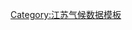 {{Weather box
|width = auto
|collapsed = 
|single line = Y
|metric first = Y
|location = 1981–2010年间扬州市的平均气象数据
|Jan high C = 6.8
|Feb high C = 8.9
|Mar high C = 13.7
|Apr high C = 20.2
|May high C = 25.9
|Jun high C = 28.8
|Jul high C = 31.9
|Aug high C = 31.3
|Sep high C = 27.4
|Oct high C = 22.3
|Nov high C = 15.9
|Dec high C = 9.5

|Jan mean C = 2.5
|Feb mean C = 4.6
|Mar mean C = 9.0
|Apr mean C = 15.2
|May mean C = 20.9
|Jun mean C = 24.6
|Jul mean C = 28.0
|Aug mean C = 27.4
|Sep mean C = 23.2
|Oct mean C = 17.6
|Nov mean C = 10.9
|Dec mean C = 4.7

|Jan low C = −0.8
|Feb low C = 1.2
|Mar low C = 5.2
|Apr low C = 10.8
|May low C = 16.5
|Jun low C = 20.9
|Jul low C = 24.8
|Aug low C = 24.3
|Sep low C = 19.8
|Oct low C = 13.6
|Nov low C = 6.8
|Dec low C = 1.0
|precipitation colour = green
|Jan precipitation mm = 45.1
|Feb precipitation mm = 47.8
|Mar precipitation mm = 74.8
|Apr precipitation mm = 71.4
|May precipitation mm = 82.9
|Jun precipitation mm = 138.1
|Jul precipitation mm = 207.4
|Aug precipitation mm = 141.3
|Sep precipitation mm = 87.8
|Oct precipitation mm = 56.3
|Nov precipitation mm = 60.2
|Dec precipitation mm = 30.3
|year precipitation mm =
|Jan humidity = 74
|Feb humidity = 73
|Mar humidity = 71
|Apr humidity = 70
|May humidity = 71
|Jun humidity = 76
|Jul humidity = 80
|Aug humidity = 81
|Sep humidity = 78
|Oct humidity = 75
|Nov humidity = 76
|Dec humidity = 73
|source = [http://data.cma.cn/data/weatherBk.html 中国气象数据网]
}}<noinclude>
[[Category:江苏气候数据模板]]
</noinclude>